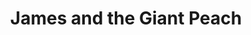 ---
title: "James and the Giant Peach"
subtitle: ""
creator: ""
categories: ["vhs-left"]
featuredImage: "../src/assets/images/item/vhs-left/DSC02853-6.png"
views: ["../src/assets/images/item/vhs-left/DSC02853-6.png"]
nextItem: []
---